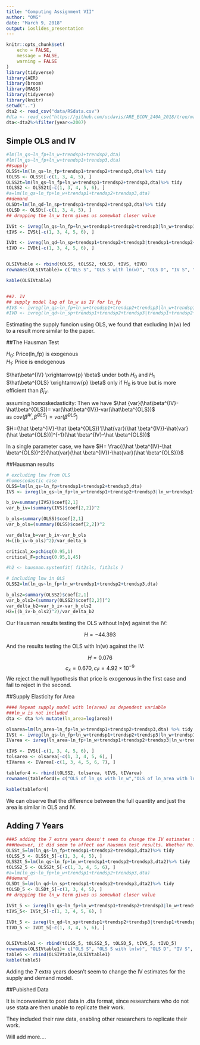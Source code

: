 ```yaml
---
title: "Computing Assignment VII"
author: "OMG"
date: "March 9, 2018"
output: ioslides_presentation
---
```


```r
knitr::opts_chunk$set(
	echo = FALSE,
	message = FALSE,
	warning = FALSE
)
library(tidyverse)
library(AER)
library(broom)
library(MASS)
library(tidyverse)
library(knitr)
setwd("..")
dta2 <- read_csv("data/RSdata.csv")
#dta <- read_csv("https://github.com/ucdavis/ARE_ECON_240A_2018/tree/master/Computing_Assignment_VII/data/RSdata.csv")
dta<-dta2%>%filter(year<=2007)
```

## Simple OLS and IV

```r

#lm(ln_qs~ln_fp+ln_w+trendsp1+trendsp2,dta)
#lm(ln_qs~ln_fp+ln_w+trendsp1+trendsp3,dta)
##supply
OLSSt=lm(ln_qs~ln_fp+trendsp1+trendsp2+trendsp3,dta)%>% tidy
tOLSS <- OLSSt[-c(1, 3, 4, 5), ]
OLSS2t=lm(ln_qs~ln_fp+ln_w+trendsp1+trendsp2+trendsp3,dta)%>% tidy
tOLSS2 <- OLSS2t[-c(1, 3, 4, 5, 6), ]
#a=lm(ln_qs~ln_fp+ln_w+trendsp1+trendsp2+trendsp3,dta)
##demand
OLSDt=lm(ln_qd~ln_sp+trendsp1+trendsp2+trendsp3,dta)%>% tidy
tOLSD <- OLSDt[-c(1, 3, 4, 5), ]
## dropping the ln_w term gives us somewhat closer value

IVSt <- ivreg(ln_qs~ln_fp+ln_w+trendsp1+trendsp2+trendsp3|ln_w+trendsp1+trendsp2+trendsp3+lag_ln_w,data=dta)%>% tidy
tIVS <- IVSt[-c(1, 3, 4, 5, 6), ]

IVDt <- ivreg(ln_qd~ln_sp+trendsp1+trendsp2+trendsp3|trendsp1+trendsp2+trendsp3+ln_w,data=dta)%>% tidy
tIVD <- IVDt[-c(1, 3, 4, 5, 6), ]


OLSIVtable <- rbind(tOLSS, tOLSS2, tOLSD, tIVS, tIVD)
rownames(OLSIVtable)= c("OLS S", "OLS S with ln(w)", "OLS D", "IV S", "IV D")

kable(OLSIVtable)


##2. IV
## supply model lag of ln_w as IV for ln_fp
#IVS <- ivreg(ln_qs~ln_fp+ln_w+trendsp1+trendsp2+trendsp3|ln_w+trendsp1+trendsp2+trendsp3+lag_ln_w,data=dta)
#IVD <- ivreg(ln_qd~ln_sp+trendsp1+trendsp2+trendsp3|trendsp1+trendsp2+trendsp3+ln_w,data=dta)

```

Estimating the supply funcion using OLS, we found that excluding ln(w) led to a result more similar to the paper.  



##The Hausman Test

$H_0:$ Price(ln_fp) is exogenous  
$H_1:$ Price is endogenous

$\hat\beta^{IV} \xrightarrow{p} \beta$ under both $H_0$ and $H_1$  
$\hat\beta^{OLS} \xrightarrow{p} \beta$ only if $H_0$ is true but is more efficient than $\hat\beta_{IV}$.  

assuming homoskedasticity:
Then we have $\hat {var}(\hat\beta^{IV}-\hat\beta^{OLS})= var(\hat\beta^{IV})-var(\hat\beta^{OLS})$  
as $cov(\hat \beta^{IV},\hat \beta^{OLS})=var(\hat \beta^{OLS})$  

$H=(\hat \beta^{IV}-\hat \beta^{OLS})'[\hat{var}(\hat \beta^{IV})-\hat{var}(\hat \beta^{OLS})]^{-1}(\hat \beta^{IV}-\hat \beta^{OLS})$  

In a single parameter case, we have $H= \frac{(\hat \beta^{IV}-\hat \beta^{OLS})^2}{\hat{var}(\hat \beta^{IV})-\hat{var}(\hat \beta^{OLS})}$ 


##Hausman results

```r


# excluding lnw from OLS
#homoscedastic case
OLSS=lm(ln_qs~ln_fp+trendsp1+trendsp2+trendsp3,dta)
IVS <- ivreg(ln_qs~ln_fp+ln_w+trendsp1+trendsp2+trendsp3|ln_w+trendsp1+trendsp2+trendsp3+lag_ln_w,data=dta)

b_iv=summary(IVS)$coef[2,1]
var_b_iv=(summary(IVS)$coef[2,2])^2

b_ols=summary(OLSS)$coef[2,1]
var_b_ols=(summary(OLSS)$coef[2,2])^2

var_delta_b=var_b_iv-var_b_ols
H=((b_iv-b_ols)^2)/var_delta_b

critical_x=pchisq(0.95,1)
critical_F=pchisq(0.95,1,45)

#h2 <- hausman.systemfit( fit2sls, fit3sls ) 

# including lnw in OLS
OLSS2=lm(ln_qs~ln_fp+ln_w+trendsp1+trendsp2+trendsp3,dta)

b_ols2=summary(OLSS2)$coef[2,1]
var_b_ols2=(summary(OLSS2)$coef[2,2])^2
var_delta_b2=var_b_iv-var_b_ols2
H2=((b_iv-b_ols2)^2)/var_delta_b2
```

Our Hausman results testing the OLS without ln(w) against the IV:

$$H= -44.393$$

And the results testing the OLS with ln(w) against the IV:

$$H= 0.076$$
$$c_x = 0.670,  c_F=4.92\times10^{-9}$$ 
We reject the null hypothesis that price is exogenous in the first case and fail to reject in the second.  

##Supply Elasticity for Area

```r
###4 Repeat supply model with ln(area) as dependent variable
###ln_w is not included 
dta <- dta %>% mutate(ln_area=log(area)) 

olsarea=lm(ln_area~ln_fp+ln_w+trendsp1+trendsp2+trendsp3,dta) %>% tidy
IVSt <- ivreg(ln_qs~ln_fp+ln_w+trendsp1+trendsp2+trendsp3|ln_w+trendsp1+trendsp2+trendsp3+lag_ln_w,data=dta)%>%tidy
IVarea <- ivreg(ln_area~ln_fp+ln_w+trendsp1+trendsp2+trendsp3|ln_w+trendsp1+trendsp2+trendsp3+lag_ln_w,data=dta) %>% tidy

tIVS <- IVSt[-c(1, 3, 4, 5, 6), ]
tolsarea <- olsarea[-c(1, 3, 4, 5, 6), ]
tIVarea <- IVarea[-c(1, 3, 4, 5, 6, 7), ]

tablefor4 <- rbind(tOLSS2, tolsarea, tIVS, tIVarea)
rownames(tablefor4)= c("OLS of ln_qs with ln_w","OLS of ln_area with ln_w","IV of ln_qs with ln_w", "IV of ln_area with ln_w")

kable(tablefor4)

```

We can observe that the difference between the full quantity and just the area is similar in OLS and IV.


## Adding 7 Years

```r
###5 adding the 7 extra years doesn't seem to change the IV estimates for the supply and demand model. 
###However, it did seem to affect our Hausmen test results. Whether Ho: price is exogenous or not.
OLSSt_5=lm(ln_qs~ln_fp+trendsp1+trendsp2+trendsp3,dta2)%>% tidy
tOLSS_5 <- OLSSt_5[-c(1, 3, 4, 5), ]
OLSS2t_5=lm(ln_qs~ln_fp+ln_w+trendsp1+trendsp2+trendsp3,dta2)%>% tidy
tOLSS2_5 <- OLSS2t_5[-c(1, 3, 4, 5, 6), ]
#a=lm(ln_qs~ln_fp+ln_w+trendsp1+trendsp2+trendsp3,dta)
##demand
OLSDt_5=lm(ln_qd~ln_sp+trendsp1+trendsp2+trendsp3,dta2)%>% tidy
tOLSD_5 <- OLSDt_5[-c(1, 3, 4, 5), ]
## dropping the ln_w term gives us somewhat closer value

IVSt_5 <- ivreg(ln_qs~ln_fp+ln_w+trendsp1+trendsp2+trendsp3|ln_w+trendsp1+trendsp2+trendsp3+lag_ln_w,data=dta2)%>% tidy
tIVS_5<- IVSt_5[-c(1, 3, 4, 5, 6), ]

IVDt_5 <- ivreg(ln_qd~ln_sp+trendsp1+trendsp2+trendsp3|trendsp1+trendsp2+trendsp3+ln_w,data=dta2)%>% tidy
tIVD_5 <- IVDt_5[-c(1, 3, 4, 5, 6), ]


OLSIVtable1 <- rbind(tOLSS_5, tOLSS2_5, tOLSD_5, tIVS_5, tIVD_5)
rownames(OLSIVtable1)= c("OLS S", "OLS S with ln(w)", "OLS D", "IV S", "IV D")
table5 <- rbind(OLSIVtable,OLSIVtable1)
kable(table5)
```

Adding the 7 extra years doesn't seem to change the IV estimates for the supply and demand model. 

##Pubished Data

It is inconvenient to post data in .dta format, since researchers who do not use stata are then unable to replicate their work.


They included their raw data, enabling other researchers to replicate their work.

Will add more....

